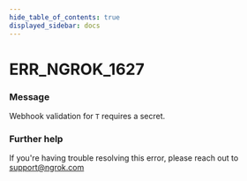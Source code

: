 ```yaml
---
hide_table_of_contents: true
displayed_sidebar: docs
---
```



# ERR_NGROK_1627

### Message

Webhook validation for `T` requires a secret.

<ErrorDetails error="err_ngrok_1627" />

### Further help

If you're having trouble resolving this error, please reach out to [support@ngrok.com](mailto:support@ngrok.com?subject=Help%20with%20ERR_NGROK_1627)
